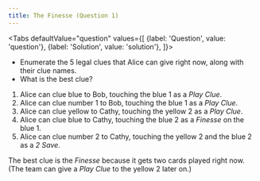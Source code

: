 ```yaml
---
title: The Finesse (Question 1)
---
```



<BeginnersGuideProgress id="finesse-question-1" />

<Tabs
  defaultValue="question"
  values={[
    {label: 'Question', value: 'question'},
    {label: 'Solution', value: 'solution'},
  ]}>
<TabItem value="question">

- Enumerate the 5 legal clues that Alice can give right now, along with their clue names.
- What is the best clue?

</TabItem>
<TabItem value="solution">

1. Alice can clue blue to Bob, touching the blue 1 as a _Play Clue_.
1. Alice can clue number 1 to Bob, touching the blue 1 as a _Play Clue_.
1. Alice can clue yellow to Cathy, touching the yellow 2 as a _Play Clue_.
1. Alice can clue blue to Cathy, touching the blue 2 as a _Finesse_ on the blue 1.
1. Alice can clue number 2 to Cathy, touching the yellow 2 and the blue 2 as a _2 Save_.

The best clue is the _Finesse_ because it gets two cards played right now. (The team can give a _Play Clue_ to the yellow 2 later on.)

</TabItem>
</Tabs>

<FinesseQuestion1 />

